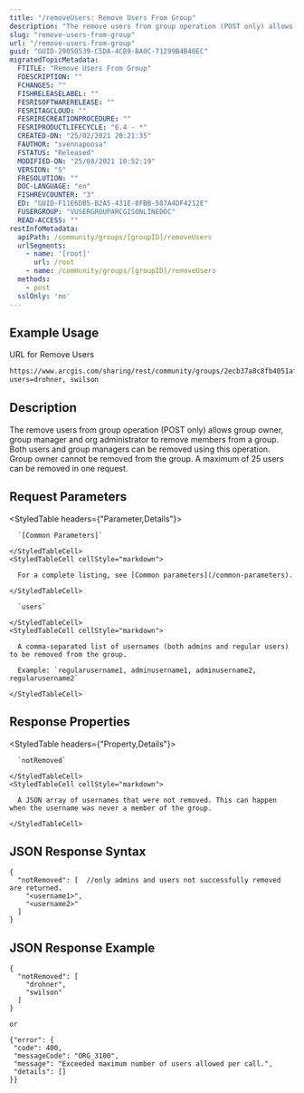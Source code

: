 ```yaml
---
title: "/removeUsers: Remove Users From Group"
description: "The remove users from group operation (POST only) allows group owner, group manager and org administrator to remove members from a group."
slug: "remove-users-from-group"
url: "/remove-users-from-group"
guid: "GUID-29050539-C5DA-4CB9-BA0C-71299B4B40EC"
migratedTopicMetadata:
  FTITLE: "Remove Users From Group"
  FDESCRIPTION: ""
  FCHANGES: ""
  FISHRELEASELABEL: ""
  FESRISOFTWARERELEASE: ""
  FESRITAGCLOUD: ""
  FESRIRECREATIONPROCEDURE: ""
  FESRIPRODUCTLIFECYCLE: "6.4 - *"
  CREATED-ON: "25/02/2021 20:21:35"
  FAUTHOR: "svennapoosa"
  FSTATUS: "Released"
  MODIFIED-ON: "25/08/2021 10:52:19"
  VERSION: "5"
  FRESOLUTION: ""
  DOC-LANGUAGE: "en"
  FISHREVCOUNTER: "3"
  ED: "GUID-F11E6DB5-B2A5-431E-8FBB-587A4DF4212E"
  FUSERGROUP: "VUSERGROUPARCGISONLINEDOC"
  READ-ACCESS: ""
restInfoMetadata:
  apiPath: /community/groups/[groupID]/removeUsers
  urlSegments:
    - name: '[root]'
      url: /root
    - name: /community/groups/[groupID]/removeUsers
  methods:
    - post
  sslOnly: 'no'
---
```


## Example Usage

URL for Remove Users

```markdown
https://www.arcgis.com/sharing/rest/community/groups/2ecb37a8c8fb4051af9c086c25503bb0/removeUsers
users=drohner, swilson
``` 

## Description

The remove users from group operation (POST only) allows group owner, group manager and org administrator to remove members from a group. Both users and group managers can be removed using this operation. Group owner cannot be removed from the group. A maximum of 25 users can be removed in one request.

## Request Parameters 

<StyledTable headers={"Parameter,Details"}>
  <StyledTableRow>
    <StyledTableCell cellStyle="markdown">

      `[Common Parameters]` 

    </StyledTableCell>
    <StyledTableCell cellStyle="markdown">

      For a complete listing, see [Common parameters](/common-parameters).

    </StyledTableCell>
  </StyledTableRow>
  <StyledTableRow>
    <StyledTableCell cellStyle="markdown">

      `users` 

    </StyledTableCell>
    <StyledTableCell cellStyle="markdown">

      A comma-separated list of usernames (both admins and regular users) to be removed from the group. 

      Example: `regularusername1, adminusername1, adminusername2, regularusername2` 

    </StyledTableCell>
  </StyledTableRow>
</StyledTable>

## Response Properties

<StyledTable headers={"Property,Details"}>
  <StyledTableRow>
    <StyledTableCell cellStyle="markdown">

      `notRemoved` 

    </StyledTableCell>
    <StyledTableCell cellStyle="markdown">

      A JSON array of usernames that were not removed. This can happen when the username was never a member of the group.

    </StyledTableCell>
  </StyledTableRow>
</StyledTable>

## JSON Response Syntax

```other
{
  "notRemoved": [  //only admins and users not successfully removed are returned.  
    "<username1>",
    "<username2>"
  ]
}          
``` 

## JSON Response Example

```other
{
  "notRemoved": [
    "drohner",
    "swilson"
  ]
}

or 

{"error": {
 "code": 400,
 "messageCode": "ORG_3100",
 "message": "Exceeded maximum number of users allowed per call.",
 "details": []
}}          
```

 
